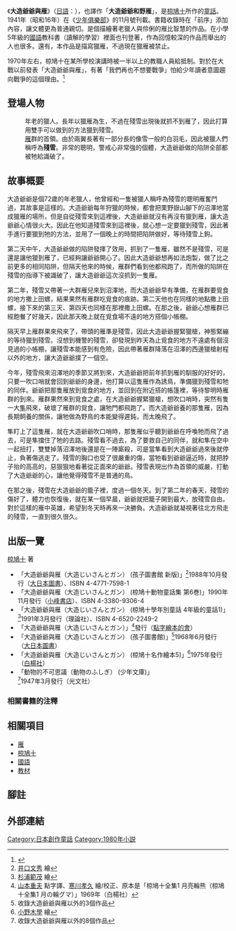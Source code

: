 {{Japanese|japanese=大造じいさんとガン|kana=だいぞうじいさんとがん|romaji=Daizōjiisan to Gan}}
《'''大造爺爺與雁'''》（[[日語|日語]]：{{lang|ja|大造じいさんとガン}}），也譯作「'''大造爺爺和野雁'''」，是[[椋鳩十|椋鳩十]]所作的[[童話|童話]]。1941年（昭和16年）在《[[少年俱樂部|少年俱樂部]]》的11月號刊載。書籍收錄時在「前序」添加內容，讓文體更為普通親切。是個描繪著老獵人與伶俐的雁比智慧的作品。在小學5年級的[[國語|國語]]教科書（讀解的學習）裡面也刊登著，作為回憶較深的作品而舉出的人也很多。還有，本作品是描寫獵雁，不過現在獵雁被禁止。

1970年左右，椋鳩十在某所學校演講時被一半以上的教職人員給抵制。對於在大戰以前發表「大造爺爺與雁」，有著「我們再也不想要戰爭」怕給少年讀者意圖趨向戰爭的這個理由。<ref>{{Cite web |url=http://www.nishinippon.co.jp/nnp/book/kyushu100/2006/02/post_3.shtml |title=椋鳩十「大造爺爺與雁」 |access-date=2011-10-28 |archive-date=2013-02-26 |archive-url=https://web.archive.org/web/20130226005401/http://www.nishinippon.co.jp/nnp/book/kyushu100/2006/02/post_3.shtml |dead-url=yes }}</ref>


== 登場人物 ==
;{{nihongo|大造爺爺|大造じいさん}} 
:年老的獵人。長年以獵雁為生，不過在殘雪出現後就抓不到雁了，因此打算用雙手可以做到的方法獵到殘雪。
;{{nihongo|殘雪|残雪}}
:[[雁|雁]]群的首領。由於兩翼長著有一部分長的像雪一般的白羽毛，因此被獵人們稱呼為'''殘雪'''。非常的聰明，警戒心非常強的個體，大造爺爺做的陷阱全部都被牠給識破了。

== 故事概要 ==
大造爺爺是個72歲的年老獵人，他曾經和一隻被獵人稱呼為殘雪的聰明雁奮鬥過，其故事是這樣的。大造爺爺每年狩獵的時候，都會把栗野嶽山腳下的沼澤地當成獵雁的場所，但是自從殘雪來到這裡後，大造爺爺就沒有再沒有獵到雁，讓大造爺爺心情很火大。因此在他知道殘雪來到這裡後，就心想一定要獵到殘雪，因此著手進行要獵到牠的方法，並用了一個晚上的時間把陷阱做好，等待殘雪上鉤。

第二天中午，大造爺爺做的陷阱發揮了效用，抓到了一隻雁，雖然不是殘雪，可是還是讓他獵到雁了，已經夠讓爺爺開心了。因此大造爺爺想再如法炮製，做了比之前更多的相同陷阱，但隔天他來的時候，雁群們看到他都飛跑了，而所做的陷阱在殘雪的指導下被識破了，讓大造爺爺這次沒抓到一隻雁。

第二年，殘雪又帶著一大群雁兒來到沼澤地，而大造爺爺早有準備，在雁群要覓食的地方撒上田螺，結果果然有雁群吃覓食的痕跡。第二天他也在同樣的地點撒上田螺，接下來的第三天、第四天也同樣在那裡撒上田螺。在那之後，爺爺心想雁群已經飽餐了好幾天，因此那天晚上就在覓食場不遠的地方搭個小帳棚。

隔天早上雁群果來飛來了，帶頭的雁準是殘雪，因此大造爺爺握緊獵槍，神態緊繃的等待獵到殘雪。沒想到機警的殘雪，卻發現到昨天為止覓食的地方不遠處有個沒見過的小帳棚，讓殘雪本能感到有危險，因此帶著雁群降落在沼澤的西邊獵槍射程以外的地方，讓大造爺爺撲了一個空。

今年，殘雪飛來沼澤地的季節又將到來，大造爺爺把前年抓到雁的馴服的好好的，只要一吹口哨就會回到爺爺的身邊，他打算以這隻雁作為誘鳥，準備獵到殘雪和牠的同伴。爺爺把那隻雁放到覓食的地方，並回到在附近搭的帳篷裡，等待黎明時雁群的到來。雁群果然來到覓食之處，在大造爺爺握緊獵槍，想吹口哨時，突然有隻一大[[隼|隼]]飛來，破壞了雁群的覓食，讓牠門都飛跑了。而大造爺爺養的那隻雁，因為長期飼養的關係，讓牠做為野鳥的本能變得遲鈍，而太晚飛了。

隼盯上了這隻雁，就在大造爺爺吹口哨時，那隻雁似乎聽到爺爺在呼喚牠而飛了過去，可是隼擋住了牠的去路。殘雪看不過去，為了要救自己的同伴，就和隼在空中一起扭打，雙雙掉落沼澤地後還是在一陣廝殺，可是當隼看到大造爺爺過來後就停止，負著傷逃走了。殘雪的胸口也受了很嚴重的傷，當牠看到爺爺逼近時，就把脖子抬的高高的，惡狠狠地看著從正面來的爺爺。殘雪表現出作為首領的威嚴，打動了大造爺爺的心，讓他覺得殘雪不是普通的鳥。

在那之後，殘雪在大造爺爺的籠子裡，度過一個冬天。到了第二年的春天，殘雪的傷好了，體力也恢復後，就在某一個早晨，爺爺就把籠子開到最大，放殘雪自由。對於這樣的雁中英雄，希望到冬天時再來一決勝負。大造爺爺就凝視著往北方飛走的殘雪，一直到很久很久。

== 出版一覽 ==
[[椋鳩十|椋鳩十]] 著
*「大造爺爺與雁（大造じいさんとガン） (孩子圖書館 新版)」<ref group="情報">[[井口文秀|井口文秀]] 繪</ref>1988年10月發行（[[大日本圖書|大日本圖書]]）、ISBN 4-4771-7598-1
*「大造爺爺與雁（大造じいさんとガン） (椋鳩十動物童話集 第6巻)」1990年11月發行（[[小峰書店|小峰書店]]）、ISBN 4-3380-9306-4
*「大造爺爺與雁（大造じいさんとガン） (椋鳩十學年別童話 4年級的童話1)」<ref group="情報">[[杉浦範茂|杉浦範茂]] 繪</ref>1991年3月發行（理論社）、ISBN 4-6520-2249-2
*「大造爺爺與雁（大造じいさんとガン）」<ref group="情報">[[山本重夫|山本重夫]] 點字譯、[[寒川孝久|寒川孝久]] 繪/校正、原本是「椋鳩十全集1 月亮輪熊（椋鳩十全集1 月の輪グマ）」1969年（白楊社）</ref>發行（[[點字繪本的會|點字繪本的會]]）
*「大造爺爺與雁（大造じいさんとガン） (孩子圖書館)」<ref group="情報">收錄大造爺爺與雁以外的3個作品</ref>1968年6月發行（[[大日本圖書|大日本圖書]]）
*「大造爺爺與雁（大造じいさんとガン） (椋鳩十名作繪本5)」<ref group="情報">[[小野木學|小野木學]] 繪</ref>1975年發行（[[白楊社|白楊社]]）
*「動物的不可思議（動物のふしぎ） (少年文庫)」<ref group="情報">收錄大造爺爺與雁以外的8個作品</ref>1947年3月發行（光文社）

=== 相關書籍的注釋 ===
<div class="references-small"><references group="情報"/></div>

== 相關項目 ==
* [[雁|雁]]
* [[椋鳩十|椋鳩十]]
* [[國語|國語]]
* [[教材|教材]]

== 腳註 ==
<div class="references-small"><references/></div>

== 外部連結 ==
{{DEFAULTSORT:大造爺爺與雁}}
[[Category:日本創作童話|Category:日本創作童話]]
[[Category:1980年小説|Category:1980年小説]]
